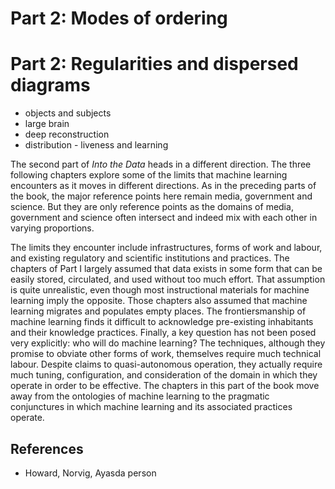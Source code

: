 
# Part 2: Modes of ordering
# Part 2: Regularities and dispersed diagrams


- objects and subjects
- large brain
- deep reconstruction
- distribution - liveness and learning

The second part of _Into the Data_ heads in a different direction. The three following chapters explore some of the limits that machine learning encounters as it moves in different directions. As in the preceding parts of the book, the major reference points here remain media, government and science. But they are only reference points as the domains of media, government and science often intersect and indeed mix with each other in varying proportions. 

The limits they encounter include infrastructures, forms of work and labour, and existing regulatory and scientific institutions and practices. The chapters of Part I largely assumed that data exists in some form that can be easily stored, circulated, and used without too much effort. That assumption is quite unrealistic, even though most instructional materials for machine learning imply the opposite. Those chapters also assumed that machine learning migrates and populates empty places. The frontiersmanship of machine learning finds it difficult to acknowledge pre-existing inhabitants and their knowledge practices. Finally, a key question has not been posed very explicitly: who will do machine learning? The techniques, although they promise to obviate other forms of work, themselves require much technical labour. Despite claims to quasi-autonomous operation, they actually require much tuning, configuration, and consideration of the domain in which they operate in order to be effective. The chapters in this part of the book move away from the ontologies of machine learning to the pragmatic conjunctures in which machine learning and its associated practices operate. 

## References

- Howard, Norvig, Ayasda person
